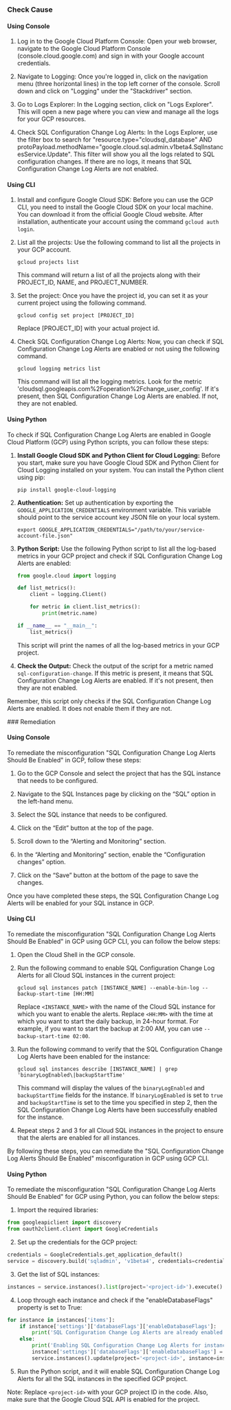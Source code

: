 

<Tabs><Tab title='Cause'>
### Check Cause

#### Using Console

1. Log in to the Google Cloud Platform Console: Open your web browser, navigate to the Google Cloud Platform Console (console.cloud.google.com) and sign in with your Google account credentials.

2. Navigate to Logging: Once you're logged in, click on the navigation menu (three horizontal lines) in the top left corner of the console. Scroll down and click on "Logging" under the "Stackdriver" section.

3. Go to Logs Explorer: In the Logging section, click on "Logs Explorer". This will open a new page where you can view and manage all the logs for your GCP resources.

4. Check SQL Configuration Change Log Alerts: In the Logs Explorer, use the filter box to search for "resource.type="cloudsql_database" AND protoPayload.methodName="google.cloud.sql.admin.v1beta4.SqlInstancesService.Update". This filter will show you all the logs related to SQL configuration changes. If there are no logs, it means that SQL Configuration Change Log Alerts are not enabled.

#### Using CLI

1. Install and configure Google Cloud SDK: Before you can use the GCP CLI, you need to install the Google Cloud SDK on your local machine. You can download it from the official Google Cloud website. After installation, authenticate your account using the command `gcloud auth login`.

2. List all the projects: Use the following command to list all the projects in your GCP account.
   ```
   gcloud projects list
   ```
   This command will return a list of all the projects along with their PROJECT_ID, NAME, and PROJECT_NUMBER.

3. Set the project: Once you have the project id, you can set it as your current project using the following command.
   ```
   gcloud config set project [PROJECT_ID]
   ```
   Replace [PROJECT_ID] with your actual project id.

4. Check SQL Configuration Change Log Alerts: Now, you can check if SQL Configuration Change Log Alerts are enabled or not using the following command.
   ```
   gcloud logging metrics list
   ```
   This command will list all the logging metrics. Look for the metric 'cloudsql.googleapis.com%2Foperation%2Fchange_user_config'. If it's present, then SQL Configuration Change Log Alerts are enabled. If not, they are not enabled.

#### Using Python

To check if SQL Configuration Change Log Alerts are enabled in Google Cloud Platform (GCP) using Python scripts, you can follow these steps:

1. **Install Google Cloud SDK and Python Client for Cloud Logging:**
   Before you start, make sure you have Google Cloud SDK and Python Client for Cloud Logging installed on your system. You can install the Python client using pip:
   ```
   pip install google-cloud-logging
   ```

2. **Authentication:**
   Set up authentication by exporting the `GOOGLE_APPLICATION_CREDENTIALS` environment variable. This variable should point to the service account key JSON file on your local system.
   ```
   export GOOGLE_APPLICATION_CREDENTIALS="/path/to/your/service-account-file.json"
   ```

3. **Python Script:**
   Use the following Python script to list all the log-based metrics in your GCP project and check if SQL Configuration Change Log Alerts are enabled:

   ```python
   from google.cloud import logging

   def list_metrics():
       client = logging.Client()

       for metric in client.list_metrics():
           print(metric.name)

   if __name__ == "__main__":
       list_metrics()
   ```
   This script will print the names of all the log-based metrics in your GCP project.

4. **Check the Output:**
   Check the output of the script for a metric named `sql-configuration-change`. If this metric is present, it means that SQL Configuration Change Log Alerts are enabled. If it's not present, then they are not enabled.

Remember, this script only checks if the SQL Configuration Change Log Alerts are enabled. It does not enable them if they are not.

</Tab>

<Tab title='Remediation'>
### Remediation

#### Using Console

To remediate the misconfiguration "SQL Configuration Change Log Alerts Should Be Enabled" in GCP, follow these steps:

1. Go to the GCP Console and select the project that has the SQL instance that needs to be configured.

2. Navigate to the SQL Instances page by clicking on the “SQL” option in the left-hand menu.

3. Select the SQL instance that needs to be configured.

4. Click on the “Edit” button at the top of the page.

5. Scroll down to the “Alerting and Monitoring” section.

6. In the “Alerting and Monitoring” section, enable the “Configuration changes” option.

7. Click on the “Save” button at the bottom of the page to save the changes.

Once you have completed these steps, the SQL Configuration Change Log Alerts will be enabled for your SQL instance in GCP.

#### Using CLI

To remediate the misconfiguration "SQL Configuration Change Log Alerts Should Be Enabled" in GCP using GCP CLI, you can follow the below steps:

1. Open the Cloud Shell in the GCP console.

2. Run the following command to enable SQL Configuration Change Log Alerts for all Cloud SQL instances in the current project:
   
   ```
   gcloud sql instances patch [INSTANCE_NAME] --enable-bin-log --backup-start-time [HH:MM]
   ```
   Replace `<INSTANCE_NAME>` with the name of the Cloud SQL instance for which you want to enable the alerts. Replace `<HH:MM>` with the time at which you want to start the daily backup, in 24-hour format. For example, if you want to start the backup at 2:00 AM, you can use `--backup-start-time 02:00`.

3. Run the following command to verify that the SQL Configuration Change Log Alerts have been enabled for the instance:
   
   ```
   gcloud sql instances describe [INSTANCE_NAME] | grep 'binaryLogEnabled\|backupStartTime'
   ```
   This command will display the values of the `binaryLogEnabled` and `backupStartTime` fields for the instance. If `binaryLogEnabled` is set to `true` and `backupStartTime` is set to the time you specified in step 2, then the SQL Configuration Change Log Alerts have been successfully enabled for the instance.

4. Repeat steps 2 and 3 for all Cloud SQL instances in the project to ensure that the alerts are enabled for all instances.

By following these steps, you can remediate the "SQL Configuration Change Log Alerts Should Be Enabled" misconfiguration in GCP using GCP CLI.

#### Using Python

To remediate the misconfiguration "SQL Configuration Change Log Alerts Should Be Enabled" for GCP using Python, you can follow the below steps:

1. Import the required libraries:

```python
from googleapiclient import discovery
from oauth2client.client import GoogleCredentials
```

2. Set up the credentials for the GCP project:

```python
credentials = GoogleCredentials.get_application_default()
service = discovery.build('sqladmin', 'v1beta4', credentials=credentials)
```

3. Get the list of SQL instances:

```python
instances = service.instances().list(project='<project-id>').execute()
```

4. Loop through each instance and check if the "enableDatabaseFlags" property is set to True:

```python
for instance in instances['items']:
    if instance['settings']['databaseFlags']['enableDatabaseFlags']:
        print('SQL Configuration Change Log Alerts are already enabled for instance: ' + instance['name'])
    else:
        print('Enabling SQL Configuration Change Log Alerts for instance: ' + instance['name'])
        instance['settings']['databaseFlags']['enableDatabaseFlags'] = True
        service.instances().update(project='<project-id>', instance=instance['name'], body=instance).execute()
```

5. Run the Python script, and it will enable SQL Configuration Change Log Alerts for all the SQL instances in the specified GCP project.

Note: Replace `<project-id>` with your GCP project ID in the code. Also, make sure that the Google Cloud SQL API is enabled for the project.


</Tab>
</Tabs>